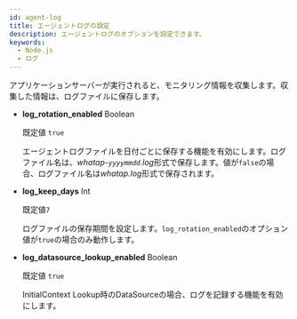 ```yaml
---
id: agent-log
title: エージェントログの設定
description: エージェントログのオプションを設定できます。
keywords:
  - Node.js
  - ログ
---
```


アプリケーションサーバーが実行されると、モニタリング情報を収集します。収集した情報は、ログファイルに保存します。

- **log_rotation_enabled** <span class='type'>Boolean</span>

  既定値 `true`

  エージェントログファイルを日付ごとに保存する機能を有効にします。ログファイル名は、*whatap-`yyyymmdd`.log*形式で保存します。値が`false`の場合、ログファイル名は*whatap.log*形式で保存されます。

- **log_keep_days** <span class='type'>Int</span>

  既定値`7`

  ログファイルの保存期間を設定します。`log_rotation_enabled`のオプション値が`true`の場合のみ動作します。

- **log_datasource_lookup_enabled** <span class='type'>Boolean</span>

  既定値 `true`

  InitialContext Lookup時のDataSourceの場合、ログを記録する機能を有効にします。
